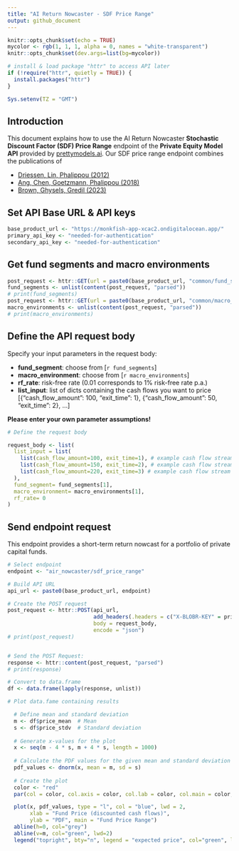 ```yaml
---
title: "AI Return Nowcaster - SDF Price Range"
output: github_document
---
```


```r
knitr::opts_chunk$set(echo = TRUE)
mycolor <- rgb(1, 1, 1, alpha = 0, names = "white-transparent")
knitr::opts_chunk$set(dev.args=list(bg=mycolor))

# install & load package "httr" to access API later
if (!require("httr", quietly = TRUE)) {
  install.packages("httr")
}

Sys.setenv(TZ = "GMT")

```

## Introduction

This document explains how to use the AI Return Nowcaster **Stochastic Discount Factor (SDF) Price Range** endpoint of the **Private Equity Model API** provided by [prettymodels.ai](https://prettymodels.ai).
Our SDF price range endpoint combines the publications of

- [Driessen, Lin, Phalippou (2012)](https://doi.org/10.1017/S0022109012000221)
- [Ang, Chen, Goetzmann, Phalippou (2018)](https://doi.org/10.1111/jofi.12688)
- [Brown, Ghysels, Gredil (2023)](https://doi.org/10.1093/rfs/hhac045)

## Set API Base URL & API keys

```r
base_product_url <- "https://monkfish-app-xcac2.ondigitalocean.app/"
primary_api_key <- "needed-for-authentication"
secondary_api_key <- "needed-for-authentication"

```

## Get fund segments and macro environments

```r

post_request <- httr::GET(url = paste0(base_product_url, "common/fund_segments"))
fund_segments <- unlist(content(post_request, "parsed"))
# print(fund_segments)
post_request <- httr::GET(url = paste0(base_product_url, "common/macro_environments"))
macro_environments <- unlist(content(post_request, "parsed"))
# print(macro_environments)

```

## Define the API request body

Specify your input parameters in the request body:

- **fund_segment**: choose from [`r fund_segments`]
- **macro_environment**: choose from [`r macro_environments`]
- **rf_rate**: risk-free rate (0.01 corresponds to 1% risk-free rate p.a.)
- **list_input**: list of dicts containing the cash flows you want to price [{"cash_flow_amount": 100, "exit_time": 1}, {"cash_flow_amount": 50, "exit_time": 2}, ...]

**Please enter your own parameter assumptions!**

```r

# Define the request body

request_body <- list(
  list_input = list(
    list(cash_flow_amount=100, exit_time=1), # example cash flow stream
    list(cash_flow_amount=150, exit_time=2), # example cash flow stream
    list(cash_flow_amount=220, exit_time=3) # example cash flow stream
  ),
  fund_segment= fund_segments[1],
  macro_environment= macro_environments[1],
  rf_rate= 0
)

```

## Send endpoint request

This endpoint provides a short-term return nowcast for a portfolio of private capital funds.

```r

# Select endpoint
endpoint <- "air_nowcaster/sdf_price_range"

# Build API URL
api_url <- paste0(base_product_url, endpoint)

# Create the POST request
post_request <- httr::POST(api_url,
                           add_headers(.headers = c("X-BLOBR-KEY" = primary_api_key)),
                           body = request_body,
                           encode = "json")
# print(post_request)


# Send the POST Request:
response <- httr::content(post_request, "parsed")
# print(response)

# Convert to data.frame
df <- data.frame(lapply(response, unlist))

# Plot data.fame containing results

  # Define mean and standard deviation
  m <- df$price_mean  # Mean
  s <- df$price_stdv  # Standard deviation
  
  # Generate x-values for the plot
  x <- seq(m - 4 * s, m + 4 * s, length = 1000)
  
  # Calculate the PDF values for the given mean and standard deviation
  pdf_values <- dnorm(x, mean = m, sd = s)
  
  # Create the plot
  color <- "red"
  par(col = color, col.axis = color, col.lab = color, col.main = color, col.sub = color, fg = color)

  plot(x, pdf_values, type = "l", col = "blue", lwd = 2,
       xlab = "Fund Price (discounted cash flows)", 
       ylab = "PDF", main = "Fund Price Range")
  abline(h=0, col="grey")
  abline(v=m, col="green", lwd=2)
  legend("topright", bty="n", legend = "expected price", col="green", lwd=2, lty=1)


```


